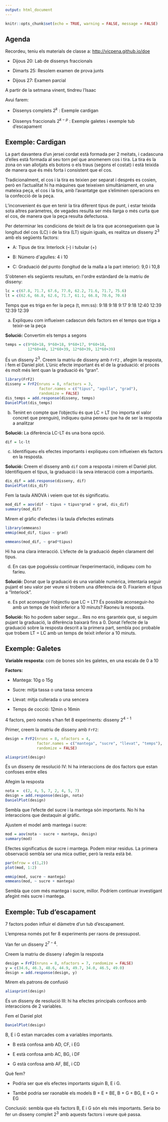 ```yaml
---
output: html_document
---
```


```r
knitr::opts_chunk$set(echo = TRUE, warning = FALSE, message = FALSE)
```

## Agenda

Recordeu, teniu els materials de classe a: <http://vicpena.github.io/doe>

-   Dijous 20: Lab de dissenys fraccionals

-   Dimarts 25: Resolem examen de prova junts

-   Dijous 27: Examen parcial

A partir de la setmana vinent, tindreu l'Isaac

Avui farem:

-   Dissenys complets $2^k$ : Exemple cardigan

-   Dissenys fraccionals $2^{k-p}$ : Exemple galetes i exemple tub d'escapament

## Exemple: Cardigan

La part davantera d'un jersei cordat està formada per 2 meitats, i cadascuna d'elles està formada al seu torn pel que anomenem cos i tira. La tira és la zona on van allotjats els botons o els traus (segons el costat) i està teixida de manera que és més forta i consistent que el cos.

Tradicionalment, el cos i la tira es teixien per separat i després es cosien, però en l'actualitat hi ha màquines que teixeixen simultàniament, en una mateixa peça, el cos i la tira, amb l'avantatge que s'eliminen operacions en la confecció de la peça.

L'inconvenient és que en tenir la tira diferent tipus de punt, i estar teixida sota altres paràmetres, de vegades resulta ser més llarga o més curta que el cos, de manera que la peça resulta defectuosa.

Per determinar les condicions de teixit de la tira que aconsegueixen que la longitud del cos (LC) i de la tira (LT) siguin iguals, es realitza un disseny $2^3$ amb els següents factors:

-   A: Tipus de tira: Interlock (--) i tubular (+)

-   B: Número d\'agulles: 4 i 10

-   C: Graduació del punto (longitud de la malla a la part interior): 9,0 i 10,8

S\'obtenen els següents resultats, en l\'ordre estàndard de la matriu de disseny:

```r
lc = c(67.8, 71.7, 67.6, 77.0, 62.2, 71.6, 71.7, 75.6)
lt = c(62.6, 66.8, 62.6, 71.7, 61.1, 66.8, 70.6, 70.6)
```

Temps que es triga en fer la peça (t, mm:ss): 9:18 9:18 9:17 9:18 12:40 12:39 12:39 12:39

a) Expliqueu com influeixen cadascun dels factors en el temps que triga a teixir-se la peça

**Solució:** Convertim els temps a segons

```r
temps = c(9*60+18, 9*60+18, 9*60+17, 9*60+18,
          12*60+40, 12*60+39, 12*60+39, 12*60+39)
```

És un disseny $2^3$. Creem la matriu de disseny amb `FrF2` , afegim la resposta, i fem el Daniel plot. L'únic efecte important és el de la graduació: el procés és molt més lent quan la graduació és "gran".

```r
library(FrF2)
disseny = FrF2(nruns = 8, nfactors = 3, 
               factor.names = c("tipus", "agulla", "grad"),
               randomize = FALSE)
dis_temps = add.response(disseny, temps)
DanielPlot(dis_temps)
```

b) Tenint en compte que l'objectiu és que LC = LT (no importa el valor concret que prenguin), indiqueu quina penseu que ha de ser la resposta a analitzar

**Solució:** La diferència LC-LT és una bona opció.

```r
dif = lc-lt
```

c) Identifiqueu els efectes importants i expliqueu com influeixen els factors en la resposta.

**Solució:** Creem el disseny amb `dif` com a resposta i mirem el Daniel plot. Identifiquem el tipus, la graduació i la seva interacció com a importants.

```r
dis_dif = add.response(disseny, dif)
DanielPlot(dis_dif)
```

Fem la taula ANOVA i veiem que tot és significatiu.

```r
mod_dif = aov(dif ~ tipus + tipus*grad + grad, dis_dif)
summary(mod_dif)
```

Mirem el gràfic d'efectes i la taula d'efectes estimats

```r
library(emmeans)
emmip(mod_dif, tipus ~ grad)
```

```r
emmeans(mod_dif, ~ grad*tipus)
```

Hi ha una clara interacció. L'efecte de la graduació depèn clarament del tipus.

d) En cas que poguéssiu continuar l'experimentació, indiqueu com ho faríeu.

**Solució:** Donat que la graduació és una variable numèrica, intentaria seguir pujant el seu valor per veure si trobem una diferència de 0. Fixaríem el tipus a "Interlock".

e) Es pot aconseguir l'objectiu que LC = LT? És possible aconseguir-ho amb un temps de teixit inferior a 10 minuts? Raoneu la resposta.

**Solució:** No ho podem saber segur... Res no ens garanteix que, si seguim pujant la graduació, la diferència baixarà fins a 0. Donat l'efecte de la graduació sobre la resposta descrit a la primera part, sembla poc probable que trobem LT = LC amb un temps de teixit inferior a 10 minuts.

## Exemple: Galetes

**Variable resposta:** com de bones són les galetes, en una escala de 0 a 10

**Factors:**

-   Mantega: 10g o 15g

-   Sucre: mitja tassa o una tassa sencera

-   Llevat: mitja cullerada o una sencera

-   Temps de cocció: 12min o 16min

4 factors, però només s'han fet 8 experiments: disseny $2^{4-1}$

Primer, creem la matriu de disseny amb `FrF2`:

```r
design = FrF2(nruns = 8, nfactors = 4, 
              factor.names = c("mantega", "sucre", "llevat", "temps"),
              randomize = FALSE)

aliasprint(design)
```

És un disseny de resolució IV: hi ha interaccions de dos factors que estan confoses entre elles

Afegim la resposta

```r
nota =  c(2, 4, 5, 7, 2, 4, 5, 7)
design = add.response(design, nota)
DanielPlot(design)
```

Sembla que l'efecte del sucre i la mantega són importants. No hi ha interaccions que destaquin al gràfic.

Ajustem el model amb mantega i sucre:

```r
mod = aov(nota ~ sucre + mantega, design)
summary(mod)
```

Efectes significatius de sucre i mantega. Podem mirar residus. La primera observació sembla ser una mica outlier, però la resta està bé.

```r
par(mfrow = c(1,2))
plot(mod, 1:2)
```

```r
emmip(mod, sucre ~ mantega)
emmeans(mod, ~ sucre + mantega)
```

Sembla que com més mantega i sucre, millor. Podríem continuar investigant afegint més sucre i mantega.

## Exemple: Tub d'escapament

7 factors poden influir el diàmetre d'un tub d'escapament.

L'empresa només pot fer 8 experiments per raons de pressupost.

Van fer un disseny $2^{7-4}$.

Creem la matriu de disseny i afegim la resposta

```r
design = FrF2(nruns = 8, nfactors = 7, randomize = FALSE)
y = c(34.6, 46.3, 48.6, 44.9, 49.7, 34.0, 46.5, 49.0)
design = add.response(design, y)
```

Mirem els patrons de confusió

```r
aliasprint(design)
```

És un disseny de resolució III: hi ha efectes principals confosos amb interaccions de 2 variables.

Fem el Daniel plot

```r
DanielPlot(design)
```

B, E i G estan marcades com a variables importants.

-   B està confosa amb AD, CF, i EG

-   E està confosa amb AC, BG, i DF

-   G està confosa amb AF, BE, i CD

Què fem?

-   Podria ser que els efectes importants siguin B, E i G.

-   També podria ser raonable els models B + E + BE, B + G + BG, E + G + EG

Conclusió: sembla que els factors B, E i G són els més importants. Seria bo fer un disseny complet $2^3$ amb aquests factors i veure què passa.
